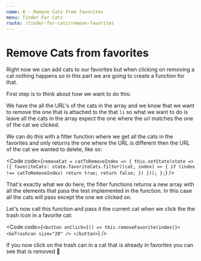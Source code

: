 ```yaml
---
name: 8 - Remove Cats from favorites
menu: Tinder For Cats
route: /tinder-for-cats/remove-favorites
---
```



# Remove Cats from favorites

Right now we can add cats to our favorites but when clicking on removing a cat nothing happens so in this part we are going to create a function for that.

First step is to think about how we want to do this:

We have the all the URL's of the cats in the array and we know that we want to remove the one that is attached to the that `li` so what we want to do is leave all the cats in the array expect the one where the url matches the one of the cat we clicked.

We can do this with a filter function where we get all the cats in the favorites and only returns the one where the URL is different then the URL of the cat we wanted to delete, like so:

<Code
  code={`
  removeCat = catToRemoveIndex => {
    this.setState(state => ({
      favoriteCats: state.favoriteCats.filter((cat, index) => {
        if (index !== catToRemoveIndex) return true;
        return false;
      })
    }));
  };
`}
/>

That's exactly what we do here, the filter functions returns a new array with all the elements that pass the test implemented in the function. In this case all the cats will pass except the one we clicked on.

Let's now call this function and pass it the current cat when we click the the trash icon in a favorite cat:

<Code
  code={`
  <button onClick={() => this.removeFavorite(index)}>
    <GoTrashcan size="20" />
  </button>
`}
/>

If you now click on the trash can in a cat that is already in favorites you can see that is removed 🎉
